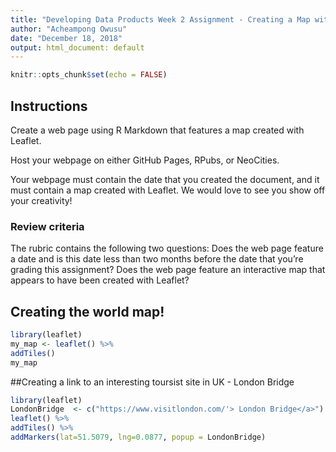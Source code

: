 ```yaml
---
title: "Developing Data Products Week 2 Assignment - Creating a Map with Leaflet"
author: "Acheampong Owusu"
date: "December 18, 2018"
output: html_document: default
---
```


```r
knitr::opts_chunk$set(echo = FALSE)
```

## Instructions

Create a web page using R Markdown that features a map created with Leaflet.

Host your webpage on either GitHub Pages, RPubs, or NeoCities.

Your webpage must contain the date that you created the document, and it must contain a map created with Leaflet. We would love to see you show off your creativity!

### Review criteria

The rubric contains the following two questions:
Does the web page feature a date and is this date less than two months before the date that you're grading this assignment?
Does the web page feature an interactive map that appears to have been created with Leaflet?

## Creating the world map!

```r
library(leaflet)
my_map <- leaflet() %>%
addTiles()
my_map
```

##Creating a link to an interesting toursist site in UK - London Bridge 

```r
library(leaflet)
LondonBridge  <- c("https://www.visitlondon.com/'> London Bridge</a>")
leaflet() %>%
addTiles() %>%
addMarkers(lat=51.5079, lng=0.0877, popup = LondonBridge)

```

